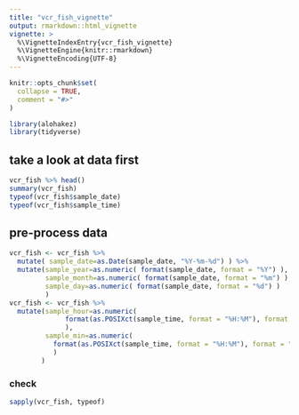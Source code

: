```yaml
---
title: "vcr_fish_vignette"
output: rmarkdown::html_vignette
vignette: >
  %\VignetteIndexEntry{vcr_fish_vignette}
  %\VignetteEngine{knitr::rmarkdown}
  %\VignetteEncoding{UTF-8}
---
```


```r
knitr::opts_chunk$set(
  collapse = TRUE,
  comment = "#>"
)
```

```r
library(alohakez)
library(tidyverse)
```

## take a look at data first
```r
vcr_fish %>% head()
summary(vcr_fish)
typeof(vcr_fish$sample_date)
typeof(vcr_fish$sample_time)
```
## pre-process data
```r
vcr_fish <- vcr_fish %>%
  mutate( sample_date=as.Date(sample_date, "%Y-%m-%d") ) %>%
  mutate(sample_year=as.numeric( format(sample_date, format = "%Y") ),
         sample_month=as.numeric( format(sample_date, format = "%m") ),
         sample_day=as.numeric( format(sample_date, format = "%d") )
         )
vcr_fish <- vcr_fish %>%
  mutate(sample_hour=as.numeric(
              format(as.POSIXct(sample_time, format = "%H:%M"), format = "%H")
              ),
         sample_min=as.numeric(
           format(as.POSIXct(sample_time, format = "%H:%M"), format = "%M")
           )
        )
```

### check
```r
sapply(vcr_fish, typeof)
```

